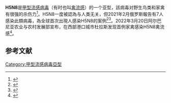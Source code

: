 {{Virusbox
| image =
| image_alt =
| image_caption =
| taxon = Influenza A virus subtype H5N8
| synonyms =
| synonyms_ref =
}}'''H5N8'''是[[甲型流感病毒|甲型流感病毒]]（有时也叫[[禽流感|禽流感]]）的一个亚型，該病毒对野生鸟类和家禽有很强的杀伤力<ref name="ECDC2020N">{{Cite web|title=Avian influenza overview – update on 19 November 2020, EU/EEA and the UK|url=https://www.ecdc.europa.eu/sites/default/files/documents/avian-influenza-overview-November-update.pdf|date=19 November 2020|publisher=[[European_Centre_for_Disease_Prevention_and_Control|European Centre for Disease Prevention and Control]]|access-date=2021-02-21|archive-date=2020-11-25|archive-url=https://web.archive.org/web/20201125103232/https://www.ecdc.europa.eu/sites/default/files/documents/avian-influenza-overview-November-update.pdf|dead-url=no}}</ref>。H5N8一度被認為与人类无关，但2021年2月俄罗斯報告有7人感染此類病毒，為全球首次出現人感染H5N8的案例<ref name="HumanCases">{{Cite web|title=Russia reports first human cases of H5N8 bird flu|url=https://bnonews.com/index.php/2021/02/russia-reports-first-human-cases-of-h5n8-bird-flu/|accessdate=2021-02-20|date=2021-02-20|work=BNO News|language=en-US}}</ref><ref>{{Cite web|title=俄罗斯发现全球首例人类感染H5N8禽流感|url=https://cn.reuters.com/article/russia-human-h5n8-0221-idCNKBS2AL03M|author=路透社|access-date=2021-02-21|archive-date=2021-02-21|archive-url=https://web.archive.org/web/20210221092204/https://cn.reuters.com/article/russia-human-h5n8-0221-idCNKBS2AL03M|dead-url=no}}</ref>。2022年3月20日阿尔巴尼亚农业与农村发展部宣布，在西部港口城市杜拉斯发现首例家禽感染H5N8禽流感<ref>{{Cite web|title=阿尔巴尼亚首次发现H5N8禽流感疫情-中新网|url=https://www.chinanews.com.cn/gj/2022/03-21/9707587.shtml|access-date=2022-03-22|work=www.chinanews.com.cn}}</ref>。

==参考文献==
{{reflist}}

{{Influenza}}
{{甲型流感}}
[[Category:甲型流感病毒亞型|Category:甲型流感病毒亞型]]